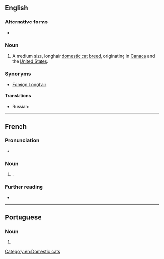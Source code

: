{{also|Chantilly}}
==English==

===Alternative forms===
* {{l|en|Chantilly/Tiffany}} {{qualifier|Canada}}

===Noun===
{{en-noun|?}}
{{wikipedia|Chantilly-Tiffany cat}}

# A medium size, longhair [[domestic cat]] [[breed]], originating in [[Canada]] and the [[United States]].
===Synonyms===
*[[Foreign Longhair]]

====Translations====
{{trans-top}}
* Russian: {{t+|ru|шинши́лла|f}}
{{trans-mid}}
{{trans-bottom}}

[[Category:en:Domestic cats]]

----

==French==

===Pronunciation===
* {{audio|fr|LL-Q150 (fra)-Lepticed7-chantilly.wav|Audio}}

===Noun===
{{fr-noun|f}}

# {{l|en|Chantilly cream}}.

===Further reading===
* {{R:TLFi}}

----

==Portuguese==

===Noun===
{{pt-noun|m|-}}

# {{alternative spelling of|pt|chantili}}
